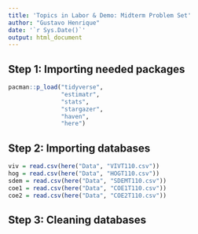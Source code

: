 ```yaml
---
title: 'Topics in Labor & Demo: Midterm Problem Set'
author: "Gustavo Henrique"
date: '`r Sys.Date()`'
output: html_document
---
```


## Step 1: Importing needed packages

```r
pacman::p_load("tidyverse",
               "estimatr",
               "stats",
               "stargazer",
               "haven",
               "here")
```

## Step 2: Importing databases

```r
viv = read.csv(here("Data", "VIVT110.csv"))
hog = read.csv(here("Data", "HOGT110.csv"))
sdem = read.csv(here("Data", "SDEMT110.csv"))
coe1 = read.csv(here("Data", "COE1T110.csv"))
coe2 = read.csv(here("Data", "COE2T110.csv"))
```

## Step 3: Cleaning databases

